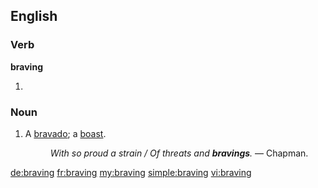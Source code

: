 ==English==

===Verb===
'''braving'''

# {{present participle of|brave}}

===Noun===
{{en-noun}}

# A [[bravado]]; a [[boast]].
#: ''With so proud a strain / Of threats and '''bravings'''.'' &mdash; Chapman.

[[de:braving]]
[[fr:braving]]
[[my:braving]]
[[simple:braving]]
[[vi:braving]]
